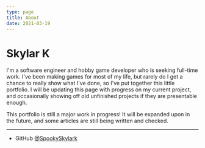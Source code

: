 ```yaml
---
type: page
title: About
date: 2021-03-19
---
```


# Skylar K

I'm a software engineer and hobby game developer who is seeking full-time work. I've been making games for most of my life, but rarely do I get a chance to really show what I've done, so I've put together this little portfolio.  I will be updating this page with progress on my current project, and occasionally showing off old unfinished projects if they are presentable enough.

This portfolio is still a major work in progress! It will be expanded upon in the future, and some articles are still being written and checked.

---

- GitHub [@SpookySkylark](https://github.com/SpookySkylark)
